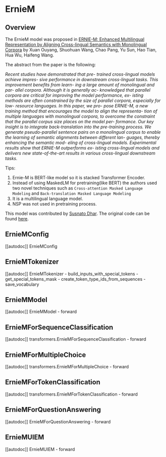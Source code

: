 <!--Copyright 2023 The HuggingFace and Baidu Team. All rights reserved.

Licensed under the Apache License, Version 2.0 (the "License"); you may not use this file except in compliance with
the License. You may obtain a copy of the License at

http://www.apache.org/licenses/LICENSE-2.0

Unless required by applicable law or agreed to in writing, software distributed under the License is distributed on
an "AS IS" BASIS, WITHOUT WARRANTIES OR CONDITIONS OF ANY KIND, either express or implied. See the License for the
specific language governing permissions and limitations under the License.
-->

# ErnieM

## Overview

The ErnieM model was proposed in [ERNIE-M: Enhanced Multilingual Representation by Aligning
Cross-lingual Semantics with Monolingual Corpora](https://arxiv.org/abs/2012.15674)  by Xuan Ouyang, Shuohuan Wang, Chao Pang, Yu Sun,
Hao Tian, Hua Wu, Haifeng Wang.

The abstract from the paper is the following:

*Recent studies have demonstrated that pre-
trained cross-lingual models achieve impres-
sive performance in downstream cross-lingual
tasks. This improvement benefits from learn-
ing a large amount of monolingual and par-
allel corpora. Although it is generally ac-
knowledged that parallel corpora are critical
for improving the model performance, ex-
isting methods are often constrained by the
size of parallel corpora, especially for low-
resource languages. In this paper, we pro-
pose ERNIE-M, a new training method that
encourages the model to align the representa-
tion of multiple languages with monolingual
corpora, to overcome the constraint that the
parallel corpus size places on the model per-
formance. Our key insight is to integrate
back-translation into the pre-training process.
We generate pseudo-parallel sentence pairs on
a monolingual corpus to enable the learning
of semantic alignments between different lan-
guages, thereby enhancing the semantic mod-
eling of cross-lingual models. Experimental
results show that ERNIE-M outperforms ex-
isting cross-lingual models and delivers new
state-of-the-art results in various cross-lingual
downstream tasks.*

Tips:

1. Ernie-M is BERT-like model so it is stacked Transformer Encoder.
2. Instead of using MaskedLM for pretraining(like BERT) the authors used two novel techniques such as `Cross-attention Masked Language Modeling` and `Back-translation Masked Language Modeling`
3. It is a multilingual language model.
4. NSP was not used in pretraining process.


This model was contributed by [Susnato Dhar](https://huggingface.co/susnato). The original code can be found [here](https://github.com/PaddlePaddle/PaddleNLP/tree/develop/paddlenlp/transformers/ernie_m).

## ErnieMConfig

[[autodoc]] ErnieMConfig


## ErnieMTokenizer

[[autodoc]] ErnieMTokenizer
    - build_inputs_with_special_tokens
    - get_special_tokens_mask
    - create_token_type_ids_from_sequences
    - save_vocabulary


## ErnieMModel

[[autodoc]] ErnieMModel
    - forward

## ErnieMForSequenceClassification

[[autodoc]] transformers.ErnieMForSequenceClassification
    - forward


## ErnieMForMultipleChoice

[[autodoc]] transformers.ErnieMForMultipleChoice
    - forward


## ErnieMForTokenClassification

[[autodoc]] transformers.ErnieMForTokenClassification
    - forward


## ErnieMForQuestionAnswering

[[autodoc]] ErnieMForQuestionAnswering
    - forward

## ErnieMUIEM

[[autodoc]] ErnieMUIEM
    - forward
